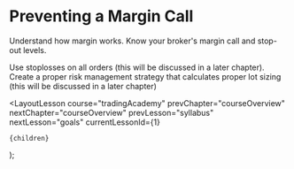 
# Preventing a Margin Call

Understand how margin works. Know your broker's margin call and stop-out levels.

Use stoplosses on all orders (this will be discussed in a later chapter). Create a proper risk management strategy that calculates proper lot sizing (this will be discussed in a later chapter)

  <LayoutLesson
    course="tradingAcademy"
    prevChapter="courseOverview"
    nextChapter="courseOverview"
    prevLesson="syllabus"
    nextLesson="goals"
    currentLessonId={1}
  >
    {children}
  </LayoutLesson>
);
